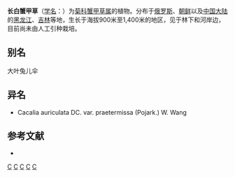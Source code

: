 {{Speciesbox
| name = 长白蟹甲草
| status = 
| status_system = 
| image =
| genus = Parasenecio
| species = praetermissus
| authority = (Pojark.) [[陈艺林|Y. L. Chen]]
}}

'''长白蟹甲草'''（[[学名|学名]]：{{lang|la|''Parasenecio praetermissus''}}）为[[菊科|菊科]][[蟹甲草属|蟹甲草属]]的植物。分布于[[俄罗斯|俄罗斯]]、[[朝鲜|朝鲜]]以及[[中国大陆|中国大陆]]的[[黑龙江|黑龙江]]、[[吉林|吉林]]等地，生长于海拔900米至1,400米的地区，见于林下和河岸边，目前尚未由人工引种栽培。

== 别名 ==
大叶兔儿伞

== 异名 ==
* Cacalia auriculata DC. var. praetermissa (Pojark.) W. Wang

== 参考文献 ==
<div class="references-small">
* {{cite web| url =http://www.bioinfo.cn/db05/KmzwSpecies.php?action=view&id=4452| title =长白蟹甲草| work =《中国高等植物数据库全库》| publisher =中国科学院微生物研究所| author =昆明植物研究所| accessdate =2009-02-25| deadurl =yes| archiveurl =https://web.archive.org/web/20160305070536/http://www.bioinfo.cn/db05/KmzwSpecies.php?action=view&id=4452| archivedate =2016-03-05}}
</div>
{{Taxonbar|from=Q15231211}}

[[Category:蟹甲草属|C]]
[[Category:俄羅斯植物|C]]
[[Category:朝鲜植物|C]]
[[Category:黑龙江植物|C]]
[[Category:吉林植物|C]]